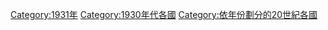 {{Commonscat|1931 by country}}
{{Year by category
|m=1
|c=9
|d=3
|y=1
|cat=各国
|sortkey=各国
|parent=依年份劃分的20世紀各國
|subcat=1930年代各國
}}

[[Category:1931年|Category:1931年]]
[[Category:1930年代各國|Category:1930年代各國]]
[[Category:依年份劃分的20世紀各國|Category:依年份劃分的20世紀各國]]